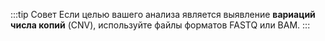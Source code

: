 :::tip Совет
Если целью вашего анализа является выявление **вариаций числа копий** (CNV), используйте файлы форматов FASTQ или BAM.
:::